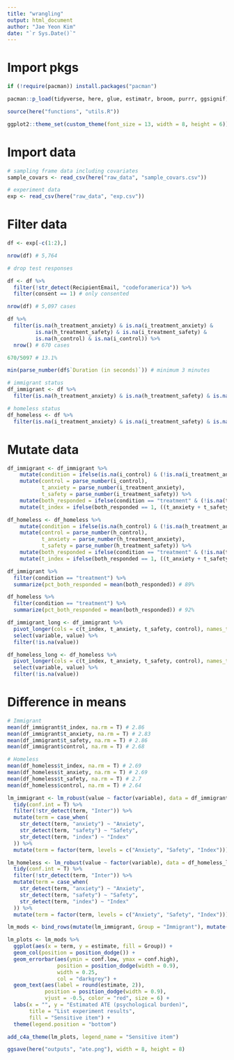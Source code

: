 ```yaml
---
title: "wrangling"
output: html_document
author: "Jae Yeon Kim"
date: "`r Sys.Date()`"
---
```


# Import pkgs 

```r
if (!require(pacman)) install.packages("pacman")

pacman::p_load(tidyverse, here, glue, estimatr, broom, purrr, ggsignif)

source(here("functions", "utils.R"))

ggplot2::theme_set(custom_theme(font_size = 13, width = 8, height = 6))
```

# Import data 

```r
# sampling frame data including covariates 
sample_covars <- read_csv(here("raw_data", "sample_covars.csv"))

# experiment data 
exp <- read_csv(here("raw_data", "exp.csv"))
```

# Filter data

```r
df <- exp[-c(1:2),]

nrow(df) # 5,764

# drop test responses

df <- df %>%
  filter(!str_detect(RecipientEmail, "codeforamerica")) %>%
  filter(consent == 1) # only consented 

nrow(df) # 5,097 cases

df %>%
  filter(is.na(h_treatment_anxiety) & is.na(i_treatment_anxiety) &
         is.na(h_treatment_safety) & is.na(i_treatment_safety) &
         is.na(h_control) & is.na(i_control)) %>%
  nrow() # 670 cases

670/5097 # 13.1% 

min(parse_number(df$`Duration (in seconds)`)) # minimum 3 minutes
```

```r
# immigrant status 
df_immigrant <- df %>%
  filter(is.na(h_treatment_anxiety) & is.na(h_treatment_safety) & is.na(h_control)) 

# homeless status 
df_homeless <- df %>%
  filter(is.na(i_treatment_anxiety) & is.na(i_treatment_safety) & is.na(i_control)) 
```

# Mutate data 

```r
df_immigrant <- df_immigrant %>%
    mutate(condition = ifelse(is.na(i_control) & (!is.na(i_treatment_anxiety) | !is.na(i_treatment_safety)), "treatment", "control")) %>%
    mutate(control = parse_number(i_control), 
           t_anxiety = parse_number(i_treatment_anxiety), 
           t_safety = parse_number(i_treatment_safety)) %>%
    mutate(both_responded = ifelse(condition == "treatment" & (!is.na(t_anxiety) & !is.na(t_safety)), 1, 0)) %>%
    mutate(t_index = ifelse(both_responded == 1, ((t_anxiety + t_safety) / 2), NA))

df_homeless <- df_homeless %>%
    mutate(condition = ifelse(is.na(h_control) & (!is.na(h_treatment_anxiety) | !is.na(h_treatment_safety)), "treatment", "control")) %>%
    mutate(control = parse_number(h_control), 
           t_anxiety = parse_number(h_treatment_anxiety), 
           t_safety = parse_number(h_treatment_safety)) %>%
    mutate(both_responded = ifelse(condition == "treatment" & (!is.na(t_anxiety) & !is.na(t_safety)), 1, 0)) %>%
    mutate(t_index = ifelse(both_responded == 1, ((t_anxiety + t_safety) / 2), NA))
```

```r
df_immigrant %>%
  filter(condition == "treatment") %>%
  summarize(pct_both_responded = mean(both_responded)) # 89%

df_homeless %>%
  filter(condition == "treatment") %>%
  summarize(pct_both_responded = mean(both_responded)) # 92%
```

```r
df_immigrant_long <- df_immigrant %>%
  pivot_longer(cols = c(t_index, t_anxiety, t_safety, control), names_to = "variable", values_to = "value") %>%
  select(variable, value) %>%
  filter(!is.na(value)) 

df_homeless_long <- df_homeless %>%
  pivot_longer(cols = c(t_index, t_anxiety, t_safety, control), names_to = "variable", values_to = "value") %>%
  select(variable, value) %>%
  filter(!is.na(value)) 
```

# Difference in means 

```r
# Immigrant
mean(df_immigrant$t_index, na.rm = T) # 2.86
mean(df_immigrant$t_anxiety, na.rm = T) # 2.83
mean(df_immigrant$t_safety, na.rm = T) # 2.86
mean(df_immigrant$control, na.rm = T) # 2.68

# Homeless
mean(df_homeless$t_index, na.rm = T) # 2.69
mean(df_homeless$t_anxiety, na.rm = T) # 2.69
mean(df_homeless$t_safety, na.rm = T) # 2.7
mean(df_homeless$control, na.rm = T) # 2.64
```

```r
lm_immigrant <- lm_robust(value ~ factor(variable), data = df_immigrant_long) %>%
  tidy(conf.int = T) %>%
  filter(!str_detect(term, "Inter")) %>%
  mutate(term = case_when(
    str_detect(term, "anxiety") ~ "Anxiety",
    str_detect(term, "safety") ~ "Safety",
    str_detect(term, "index") ~ "Index"
  )) %>%
  mutate(term = factor(term, levels = c("Anxiety", "Safety", "Index"))) 

lm_homeless <- lm_robust(value ~ factor(variable), data = df_homeless_long) %>%
  tidy(conf.int = T) %>%
  filter(!str_detect(term, "Inter")) %>%
  mutate(term = case_when(
    str_detect(term, "anxiety") ~ "Anxiety",
    str_detect(term, "safety") ~ "Safety",
    str_detect(term, "index") ~ "Index"
  )) %>%
  mutate(term = factor(term, levels = c("Anxiety", "Safety", "Index"))) 

lm_mods <- bind_rows(mutate(lm_immigrant, Group = "Immigrant"), mutate(lm_homeless, Group = "Homeless"))
```

```r
lm_plots <- lm_mods %>%
  ggplot(aes(x = term, y = estimate, fill = Group)) +
  geom_col(position = position_dodge()) +
  geom_errorbar(aes(ymin = conf.low, ymax = conf.high), 
                position = position_dodge(width = 0.9), 
                width = 0.25, 
                col = "darkgrey") +
  geom_text(aes(label = round(estimate, 2)), 
            position = position_dodge(width = 0.9), 
            vjust = -0.5, color = "red", size = 6) +
  labs(x = "", y = "Estimated ATE (psychological burden)",
       title = "List experiment results",
       fill = "Sensitive item") +
  theme(legend.position = "bottom")
```

```r
add_c4a_theme(lm_plots, legend_name = "Sensitive item")

ggsave(here("outputs", "ate.png"), width = 8, height = 8)
```